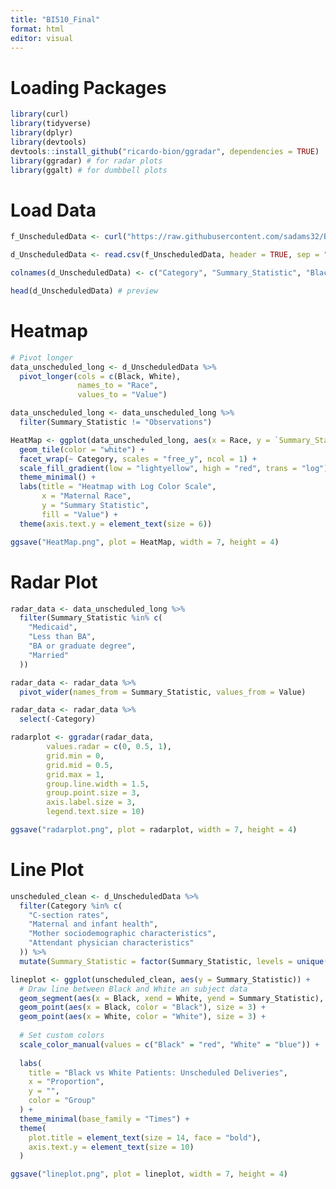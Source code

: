 ```yaml
---
title: "BI510_Final"
format: html
editor: visual
---
```


# Loading Packages
```r
library(curl)
library(tidyverse)
library(dplyr)
library(devtools)
devtools::install_github("ricardo-bion/ggradar", dependencies = TRUE)
library(ggradar) # for radar plots
library(ggalt) # for dumbbell plots
```

# Load Data
```r
f_UnscheduledData <- curl("https://raw.githubusercontent.com/sadams32/BI510-Final/refs/heads/main/UnscheduledData.csv") 

d_UnscheduledData <- read.csv(f_UnscheduledData, header = TRUE, sep = ",", stringsAsFactors = TRUE) # read in data

colnames(d_UnscheduledData) <- c("Category", "Summary_Statistic", "Black", "White")

head(d_UnscheduledData) # preview
```

# Heatmap
```r
# Pivot longer
data_unscheduled_long <- d_UnscheduledData %>%
  pivot_longer(cols = c(Black, White), 
               names_to = "Race", 
               values_to = "Value")

data_unscheduled_long <- data_unscheduled_long %>%
  filter(Summary_Statistic != "Observations")
```

```r
HeatMap <- ggplot(data_unscheduled_long, aes(x = Race, y = `Summary_Statistic`, fill = Value)) +
  geom_tile(color = "white") +
  facet_wrap(~ Category, scales = "free_y", ncol = 1) +
  scale_fill_gradient(low = "lightyellow", high = "red", trans = "log") +
  theme_minimal() +
  labs(title = "Heatmap with Log Color Scale",
       x = "Maternal Race",
       y = "Summary Statistic",
       fill = "Value") +
  theme(axis.text.y = element_text(size = 6))

ggsave("HeatMap.png", plot = HeatMap, width = 7, height = 4)
```

# Radar Plot
```r
radar_data <- data_unscheduled_long %>%
  filter(Summary_Statistic %in% c(
    "Medicaid",
    "Less than BA",
    "BA or graduate degree",
    "Married"
  ))

radar_data <- radar_data %>%
  pivot_wider(names_from = Summary_Statistic, values_from = Value)

radar_data <- radar_data %>%
  select(-Category)

radarplot <- ggradar(radar_data,
        values.radar = c(0, 0.5, 1),
        grid.min = 0, 
        grid.mid = 0.5, 
        grid.max = 1,
        group.line.width = 1.5,
        group.point.size = 3,
        axis.label.size = 3,
        legend.text.size = 10)

ggsave("radarplot.png", plot = radarplot, width = 7, height = 4)
```

# Line Plot
```r
unscheduled_clean <- d_UnscheduledData %>%
  filter(Category %in% c(
    "C-section rates", 
    "Maternal and infant health",
    "Mother sociodemographic characteristics",
    "Attendant physician characteristics"
  )) %>%
  mutate(Summary_Statistic = factor(Summary_Statistic, levels = unique(Summary_Statistic))) # keep order

lineplot <- ggplot(unscheduled_clean, aes(y = Summary_Statistic)) +
  # Draw line between Black and White an subject data
  geom_segment(aes(x = Black, xend = White, yend = Summary_Statistic), color = "grey", size = 1) +
  geom_point(aes(x = Black, color = "Black"), size = 3) +
  geom_point(aes(x = White, color = "White"), size = 3) +
  
  # Set custom colors
  scale_color_manual(values = c("Black" = "red", "White" = "blue")) +
  
  labs(
    title = "Black vs White Patients: Unscheduled Deliveries",
    x = "Proportion",
    y = "",
    color = "Group"
  ) +
  theme_minimal(base_family = "Times") +
  theme(
    plot.title = element_text(size = 14, face = "bold"),
    axis.text.y = element_text(size = 10)
  )

ggsave("lineplot.png", plot = lineplot, width = 7, height = 4)
```
